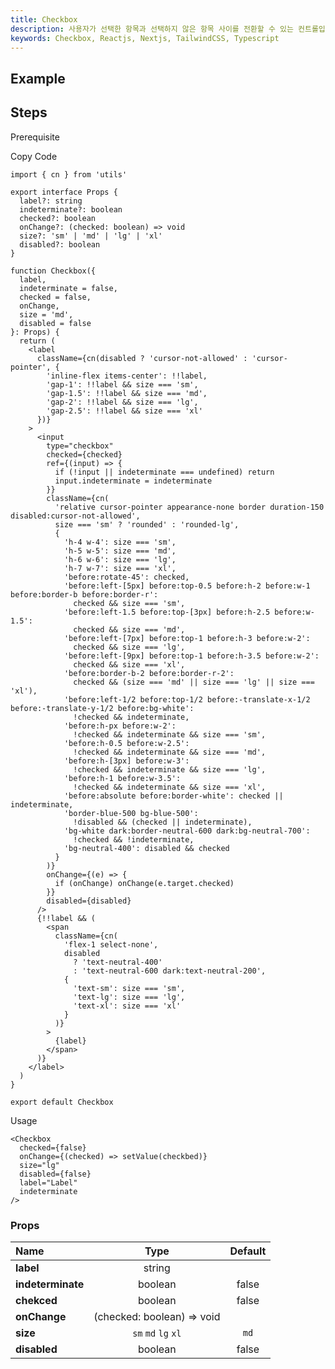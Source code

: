 ```yaml
---
title: Checkbox
description: 사용자가 선택한 항목과 선택하지 않은 항목 사이를 전환할 수 있는 컨트롤입니다.
keywords: Checkbox, Reactjs, Nextjs, TailwindCSS, Typescript
---
```


## Example

<Storybook url="https://workshop.kidow.me/?path=/docs/components-checkbox-v1--docs" />

## Steps

<Steps>

<Step>Prerequisite</Step>

<Blocks>
  <LinkBlock icon="utils" name="cn" slug="/utils/cn" />
</Blocks>

<Step>Copy Code</Step>

```tsx
import { cn } from 'utils'

export interface Props {
  label?: string
  indeterminate?: boolean
  checked?: boolean
  onChange?: (checked: boolean) => void
  size?: 'sm' | 'md' | 'lg' | 'xl'
  disabled?: boolean
}

function Checkbox({
  label,
  indeterminate = false,
  checked = false,
  onChange,
  size = 'md',
  disabled = false
}: Props) {
  return (
    <label
      className={cn(disabled ? 'cursor-not-allowed' : 'cursor-pointer', {
        'inline-flex items-center': !!label,
        'gap-1': !!label && size === 'sm',
        'gap-1.5': !!label && size === 'md',
        'gap-2': !!label && size === 'lg',
        'gap-2.5': !!label && size === 'xl'
      })}
    >
      <input
        type="checkbox"
        checked={checked}
        ref={(input) => {
          if (!input || indeterminate === undefined) return
          input.indeterminate = indeterminate
        }}
        className={cn(
          'relative cursor-pointer appearance-none border duration-150 disabled:cursor-not-allowed',
          size === 'sm' ? 'rounded' : 'rounded-lg',
          {
            'h-4 w-4': size === 'sm',
            'h-5 w-5': size === 'md',
            'h-6 w-6': size === 'lg',
            'h-7 w-7': size === 'xl',
            'before:rotate-45': checked,
            'before:left-[5px] before:top-0.5 before:h-2 before:w-1 before:border-b before:border-r':
              checked && size === 'sm',
            'before:left-1.5 before:top-[3px] before:h-2.5 before:w-1.5':
              checked && size === 'md',
            'before:left-[7px] before:top-1 before:h-3 before:w-2':
              checked && size === 'lg',
            'before:left-[9px] before:top-1 before:h-3.5 before:w-2':
              checked && size === 'xl',
            'before:border-b-2 before:border-r-2':
              checked && (size === 'md' || size === 'lg' || size === 'xl'),
            'before:left-1/2 before:top-1/2 before:-translate-x-1/2 before:-translate-y-1/2 before:bg-white':
              !checked && indeterminate,
            'before:h-px before:w-2':
              !checked && indeterminate && size === 'sm',
            'before:h-0.5 before:w-2.5':
              !checked && indeterminate && size === 'md',
            'before:h-[3px] before:w-3':
              !checked && indeterminate && size === 'lg',
            'before:h-1 before:w-3.5':
              !checked && indeterminate && size === 'xl',
            'before:absolute before:border-white': checked || indeterminate,
            'border-blue-500 bg-blue-500':
              !disabled && (checked || indeterminate),
            'bg-white dark:border-neutral-600 dark:bg-neutral-700':
              !checked && !indeterminate,
            'bg-neutral-400': disabled && checked
          }
        )}
        onChange={(e) => {
          if (onChange) onChange(e.target.checked)
        }}
        disabled={disabled}
      />
      {!!label && (
        <span
          className={cn(
            'flex-1 select-none',
            disabled
              ? 'text-neutral-400'
              : 'text-neutral-600 dark:text-neutral-200',
            {
              'text-sm': size === 'sm',
              'text-lg': size === 'lg',
              'text-xl': size === 'xl'
            }
          )}
        >
          {label}
        </span>
      )}
    </label>
  )
}

export default Checkbox
```

<Step>Usage</Step>

```tsx
<Checkbox
  checked={false}
  onChange={(checked) => setValue(checkbed)}
  size="lg"
  disabled={false}
  label="Label"
  indeterminate
/>
```

</Steps>

### Props

| Name              |            Type            | Default |
| :---------------- | :------------------------: | :-----: |
| **label**         |           string           |         |
| **indeterminate** |          boolean           |  false  |
| **chekced**       |          boolean           |  false  |
| **onChange**      | (checked: boolean) => void |         |
| **size**          |    `sm` `md` `lg` `xl`     |  `md`   |
| **disabled**      |          boolean           |  false  |
